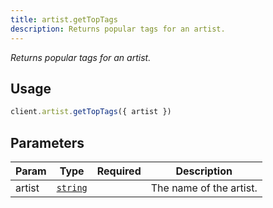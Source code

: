 ```yaml
---
title: artist.getTopTags
description: Returns popular tags for an artist.
---
```



_Returns popular tags for an artist._

## Usage
```ts
client.artist.getTopTags({ artist })
```

## Parameters
| Param | Type | Required | Description |
| --- | --- | --- | --- |
| artist | [`string`][string] | <Icon name="approve-check" label="Yes" color="limegreen" size="1.5rem" /> | The name of the artist. |

[string]: https://developer.mozilla.org/en-US/docs/Web/JavaScript/Reference/Global_Objects/String
[number]: https://developer.mozilla.org/en-US/docs/Web/JavaScript/Reference/Global_Objects/Number